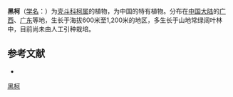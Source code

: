 {{Speciesbox
| name = 黑柯
| status = 
| status_system = 
| image =
| genus = Lithocarpus
| species = melanochromus
| authority = Chun et Tsiang ex Huang et Y. T. Chang
}}

'''黑柯'''（[[学名|学名]]：{{lang|la|''Lithocarpus melanochromus''}}）为[[壳斗科|壳斗科]][[柯属|柯属]]的植物，为中国的特有植物。分布在[[中国大陆|中国大陆]]的[[广西|广西]]、[[广东|广东]]等地，生长于海拔600米至1,200米的地区，多生长于山地常绿阔叶林中，目前尚未由人工引种栽培。

== 参考文献 ==
<div class="references-small">
* {{cite web| url =http://www.bioinfo.cn/db05/KmzwSpecies.php?action=view&id=7962| title =黑柯| work =《中国高等植物数据库全库》| publisher =中国科学院微生物研究所| author =昆明植物研究所| accessdate =2009-02-24| deadurl =yes| archiveurl =https://web.archive.org/web/20160305084748/http://www.bioinfo.cn/db05/KmzwSpecies.php?action=view&id=7962| archivedate =2016-03-05}}
</div>
{{Taxonbar|from=Q11179173}}

[[Category:柯属|黑柯]]


{{植物小作品}}